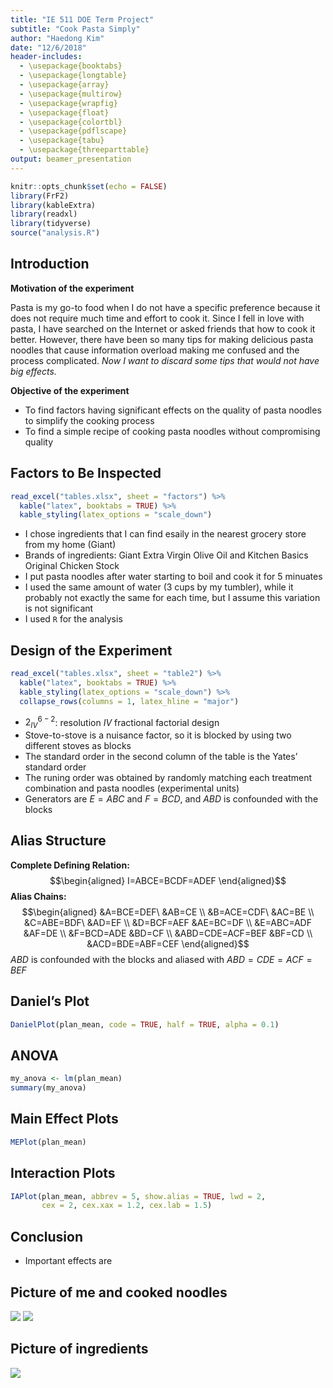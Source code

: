 ```yaml
---
title: "IE 511 DOE Term Project"
subtitle: "Cook Pasta Simply"
author: "Haedong Kim"
date: "12/6/2018"
header-includes:
  - \usepackage{booktabs}
  - \usepackage{longtable}
  - \usepackage{array}
  - \usepackage{multirow}
  - \usepackage{wrapfig}
  - \usepackage{float}
  - \usepackage{colortbl}
  - \usepackage{pdflscape}
  - \usepackage{tabu}
  - \usepackage{threeparttable}
output: beamer_presentation
---
```


```r
knitr::opts_chunk$set(echo = FALSE)
library(FrF2)
library(kableExtra)
library(readxl)
library(tidyverse)
source("analysis.R")
```

## Introduction

**Motivation of the experiment**

Pasta is my go-to food when I do not have a specific preference because it does not require much time and effort to cook it. Since I fell in love with pasta, I have searched on the Internet or asked friends that how to cook it better. However, there have been so many tips for making delicious pasta noodles that cause information overload making me confused and the process complicated. *Now I want to discard some tips that would not have big effects.*

**Objective of the experiment**

- To find factors having significant effects on the quality of pasta noodles to simplify the cooking process
- To find a simple recipe of cooking pasta noodles without compromising quality

## Factors to Be Inspected

```r
read_excel("tables.xlsx", sheet = "factors") %>%
  kable("latex", booktabs = TRUE) %>%
  kable_styling(latex_options = "scale_down")
```
- I chose ingredients that I can find esaily in the nearest grocery store from my home (Giant)
- Brands of ingredients: Giant Extra Virgin Olive Oil and Kitchen Basics Original Chicken Stock
- I put pasta noodles after water starting to boil and cook it for 5 minuates
- I used the same amount of water (3 cups by my tumbler), while it probably not exactly the same for each time, but I assume this variation is not significant
- I used `R` for the analysis

## Design of the Experiment

```r
read_excel("tables.xlsx", sheet = "table2") %>%
  kable("latex", booktabs = TRUE) %>%
  kable_styling(latex_options = "scale_down") %>%
  collapse_rows(columns = 1, latex_hline = "major")
```
- $2^{6-2}_{IV}$: resolution $IV$ fractional factorial design
- Stove-to-stove is a nuisance factor, so it is blocked by using two different stoves as blocks
- The standard order in the second column of the table is the Yates' standard order
- The runing order was obtained by randomly matching each treatment combination and pasta noodles (experimental units) 
- Generators are $E=ABC$ and $F=BCD$, and $ABD$ is confounded with the blocks

## Alias Structure

**Complete Defining Relation:**    
$$\begin{aligned}
I=ABCE=BCDF=ADEF
\end{aligned}$$
**Alias Chains:**    
$$\begin{aligned}
&A=BCE=DEF\ &AB=CE \\
&B=ACE=CDF\ &AC=BE \\
&C=ABE=BDF\ &AD=EF \\
&D=BCF=AEF &AE=BC=DF \\
&E=ABC=ADF &AF=DE \\
&F=BCD=ADE &BD=CF \\
&ABD=CDE=ACF=BEF &BF=CD \\
&ACD=BDE=ABF=CEF
\end{aligned}$$
$ABD$ is confounded with the blocks and aliased with $ABD=CDE=ACF=BEF$

## Daniel's Plot

```r
DanielPlot(plan_mean, code = TRUE, half = TRUE, alpha = 0.1)
```

## ANOVA

```r
my_anova <- lm(plan_mean)
summary(my_anova)
```

## Main Effect Plots

```r
MEPlot(plan_mean)
```

## Interaction Plots

```r
IAPlot(plan_mean, abbrev = 5, show.alias = TRUE, lwd = 2, 
       cex = 2, cex.xax = 1.2, cex.lab = 1.5)
```

## Conclusion

- Important effects are

## Picture of me and cooked noodles

![](./images/IMG_1005.png) ![](./images/IMG_1004.png)

## Picture of ingredients

![](./images/IMG_0988.png)

